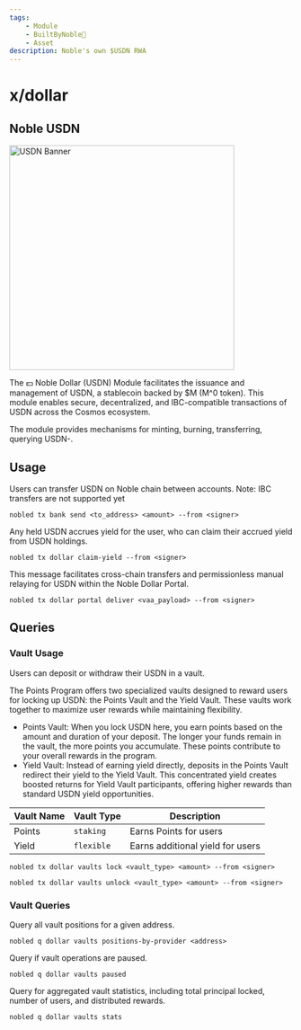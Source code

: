 ```yaml
---
tags: 
    - Module
    - BuiltByNoble💪
    - Asset
description: Noble's own $USDN RWA
---
```



# x/dollar

<GitHubButton repoUrl="https://github.com/noble-assets/dollar"/>

## Noble USDN

<img src="/img/usdn_banner.png" alt="USDN Banner" width="400" />

The 💵 Noble Dollar (USDN) Module facilitates the issuance and management of USDN, a stablecoin backed by $M (M^0 token). This module enables secure, decentralized, and IBC-compatible transactions of USDN across the Cosmos ecosystem.

The module provides mechanisms for minting, burning, transferring, querying USDN-.

## Usage


Users can transfer USDN on Noble chain between accounts. Note: IBC transfers are not supported yet

```
nobled tx bank send <to_address> <amount> --from <signer>
```

Any held USDN accrues yield for the user, who can claim their accrued yield from USDN holdings.

```
nobled tx dollar claim-yield --from <signer>
```

This message facilitates cross-chain transfers and permissionless manual relaying for USDN within the Noble Dollar Portal.

```
nobled tx dollar portal deliver <vaa_payload> --from <signer>
```

## Queries

### Vault Usage

Users can deposit or withdraw their USDN in a vault.

The Points Program offers two specialized vaults designed to reward users for locking up USDN: the Points Vault and the Yield Vault. These vaults work together to maximize user rewards while maintaining flexibility.
- Points Vault: When you lock USDN here, you earn points based on the amount and duration of your deposit. The longer your funds remain in the vault, the more points you accumulate. These points contribute to your overall rewards in the program.
- Yield Vault: Instead of earning yield directly, deposits in the Points Vault redirect their yield to the Yield Vault. This concentrated yield creates boosted returns for Yield Vault participants, offering higher rewards than standard USDN yield opportunities.

| Vault Name | Vault Type | Description |
|:------------|-------------|-------------|
| Points | `staking` | Earns Points for users |
| Yield | `flexible` | Earns additional yield for users |

```
nobled tx dollar vaults lock <vault_type> <amount> --from <signer>

nobled tx dollar vaults unlock <vault_type> <amount> --from <signer>
```

### Vault Queries

Query all vault positions for a given address.

```
nobled q dollar vaults positions-by-provider <address>
```

Query if vault operations are paused.

```
nobled q dollar vaults paused
```

Query for aggregated vault statistics, including total principal locked, number of users, and distributed rewards.

```
nobled q dollar vaults stats
```


